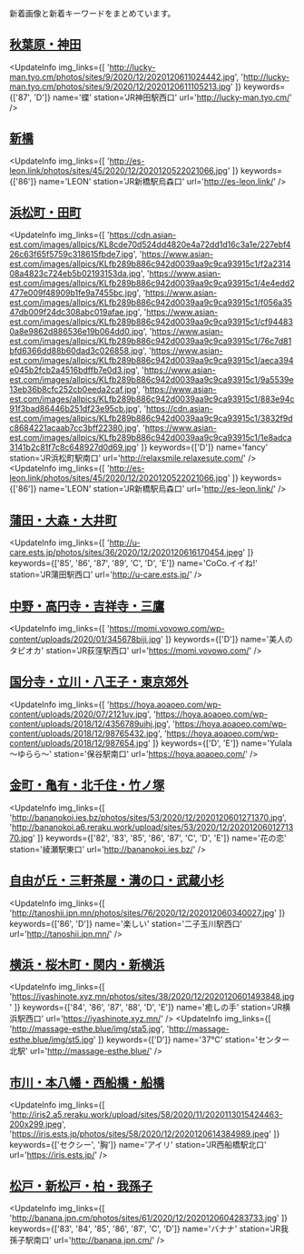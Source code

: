 


新着画像と新着キーワードをまとめています。

<DmmAffiliateIns />

## [秋葉原・神田](/busty/0080)
<UpdateInfo
    img_links={[
    'http://lucky-man.tyo.cm/photos/sites/9/2020/12/2020120611024442.jpg',
    'http://lucky-man.tyo.cm/photos/sites/9/2020/12/2020120611105213.jpg'
    ]}
    keywords={['87', 'D']}
    name='蝶'
    station='JR神田駅西口'
    url='http://lucky-man.tyo.cm/'
/>
<DmmAffiliateIns />

## [新橋](/busty/0100)
<UpdateInfo
    img_links={[
    'http://es-leon.link/photos/sites/45/2020/12/2020120522021066.jpg'
    ]}
    keywords={['86']}
    name='LEON'
    station='JR新橋駅烏森口'
    url='http://es-leon.link/'
/>
<DmmAffiliateIns />

## [浜松町・田町](/busty/0110)
<UpdateInfo
    img_links={[
    'https://cdn.asian-est.com/images/allpics/KL8cde70d524dd4820e4a72dd1d16c3a1e/227ebf426c63f65f5759c318615fbde7.jpg',
    'https://www.asian-est.com/images/allpics/KLfb289b886c942d0039aa9c9ca93915c1/f2a231408a4823c724eb5b02193153da.jpg',
    'https://www.asian-est.com/images/allpics/KLfb289b886c942d0039aa9c9ca93915c1/4e4edd2477e009f48909b1fe9a7455bc.jpg',
    'https://www.asian-est.com/images/allpics/KLfb289b886c942d0039aa9c9ca93915c1/f056a3547db009f24dc308abc019afae.jpg',
    'https://www.asian-est.com/images/allpics/KLfb289b886c942d0039aa9c9ca93915c1/cf944830a8e9862d886536e19b064dd0.jpg',
    'https://www.asian-est.com/images/allpics/KLfb289b886c942d0039aa9c9ca93915c1/76c7d81bfd6366dd88b60dad3c026858.jpg',
    'https://www.asian-est.com/images/allpics/KLfb289b886c942d0039aa9c9ca93915c1/aeca394e045b2fcb2a4516bdffb7e0d3.jpg',
    'https://www.asian-est.com/images/allpics/KLfb289b886c942d0039aa9c9ca93915c1/9a5539e13eb36b8cfc252cb0eeda2caf.jpg',
    'https://www.asian-est.com/images/allpics/KLfb289b886c942d0039aa9c9ca93915c1/883e94c91f3bad86446b251df23e95cb.jpg',
    'https://cdn.asian-est.com/images/allpics/KLfb289b886c942d0039aa9c9ca93915c1/3832f9dc8684221acaab7cc3bff22380.jpg',
    'https://www.asian-est.com/images/allpics/KLfb289b886c942d0039aa9c9ca93915c1/1e8adca3141b2c81f7c8c648927d0d69.jpg'
    ]}
    keywords={['D']}
    name='fancy'
    station='JR浜松町駅南口'
    url='http://relaxsmile.relaxesute.com/'
/>
<UpdateInfo
    img_links={[
    'http://es-leon.link/photos/sites/45/2020/12/2020120522021066.jpg'
    ]}
    keywords={['86']}
    name='LEON'
    station='JR新橋駅烏森口'
    url='http://es-leon.link/'
/>
<DmmAffiliateIns />

## [蒲田・大森・大井町](/busty/0121)
<UpdateInfo
    img_links={[
    'http://u-care.ests.jp/photos/sites/36/2020/12/2020120616170454.jpeg'
    ]}
    keywords={['85', '86', '87', '89', 'C', 'D', 'E']}
    name='CoCo.イイね!'
    station='JR蒲田駅西口'
    url='http://u-care.ests.jp/'
/>
<DmmAffiliateIns />

## [中野・高円寺・吉祥寺・三鷹](/busty/0180)
<UpdateInfo
    img_links={[
    'https://momi.vovowo.com/wp-content/uploads/2020/01/345678biji.jpg'
    ]}
    keywords={['D']}
    name='美人のタピオカ'
    station='JR荻窪駅西口'
    url='https://momi.vovowo.com/'
/>
<DmmAffiliateIns />

## [国分寺・立川・八王子・東京郊外](/busty/0200)
<UpdateInfo
    img_links={[
    'https://hoya.aoaoeo.com/wp-content/uploads/2020/07/2121uy.jpg',
    'https://hoya.aoaoeo.com/wp-content/uploads/2018/12/4356789uihj.jpg',
    'https://hoya.aoaoeo.com/wp-content/uploads/2018/12/98765432.jpg',
    'https://hoya.aoaoeo.com/wp-content/uploads/2018/12/987654.jpg'
    ]}
    keywords={['D', 'E']}
    name='Yulala～ゆらら～'
    station='保谷駅南口'
    url='https://hoya.aoaoeo.com/'
/>
<DmmAffiliateIns />

## [金町・亀有・北千住・竹ノ塚](/busty/0230)
<UpdateInfo
    img_links={[
    'http://bananokoi.ies.bz/photos/sites/53/2020/12/2020120601271370.jpg',
    'http://bananokoi.a6.reraku.work/upload/sites/53/2020/12/2020120601271370.jpg'
    ]}
    keywords={['82', '83', '85', '86', '87', 'C', 'D', 'E']}
    name='花の恋'
    station='綾瀬駅東口'
    url='http://bananokoi.ies.bz/'
/>
<DmmAffiliateIns />

## [自由が丘・三軒茶屋・溝の口・武蔵小杉](/busty/0250)
<UpdateInfo
    img_links={[
    'http://tanoshii.jpn.mn/photos/sites/76/2020/12/202012060340027.jpg'
    ]}
    keywords={['86', 'D']}
    name='楽しい'
    station='二子玉川駅西口'
    url='http://tanoshii.jpn.mn/'
/>
<DmmAffiliateIns />

## [横浜・桜木町・関内・新横浜](/busty/0310)
<UpdateInfo
    img_links={[
    'https://iyashinote.xyz.mn/photos/sites/38/2020/12/2020120601493848.jpg'
    ]}
    keywords={['84', '86', '87', '88', 'D', 'E']}
    name='癒しの手'
    station='JR横浜駅西口'
    url='https://iyashinote.xyz.mn/'
/>
<UpdateInfo
    img_links={[
    'http://massage-esthe.blue/img/sta5.jpg',
    'http://massage-esthe.blue/img/st5.jpg'
    ]}
    keywords={['D']}
    name='37℃'
    station='センター北駅'
    url='http://massage-esthe.blue/'
/>
<DmmAffiliateIns />

## [市川・本八幡・西船橋・船橋](/busty/0510)
<UpdateInfo
    img_links={[
    'http://iris2.a5.reraku.work/upload/sites/58/2020/11/2020113015424463-200x299.jpeg',
    'https://iris.ests.jp/photos/sites/58/2020/12/2020120614384989.jpeg'
    ]}
    keywords={['セクシー', '胸']}
    name='アイリ'
    station='JR西船橋駅北口'
    url='https://iris.ests.jp/'
/>
<DmmAffiliateIns />

## [松戸・新松戸・柏・我孫子](/busty/0520)
<UpdateInfo
    img_links={[
    'http://banana.jpn.cm/photos/sites/61/2020/12/2020120604283733.jpg'
    ]}
    keywords={['83', '84', '85', '86', '87', 'C', 'D']}
    name='バナナ'
    station='JR我孫子駅南口'
    url='http://banana.jpn.cm/'
/>
<DmmAffiliateIns />

<DmmAffiliateScript />
